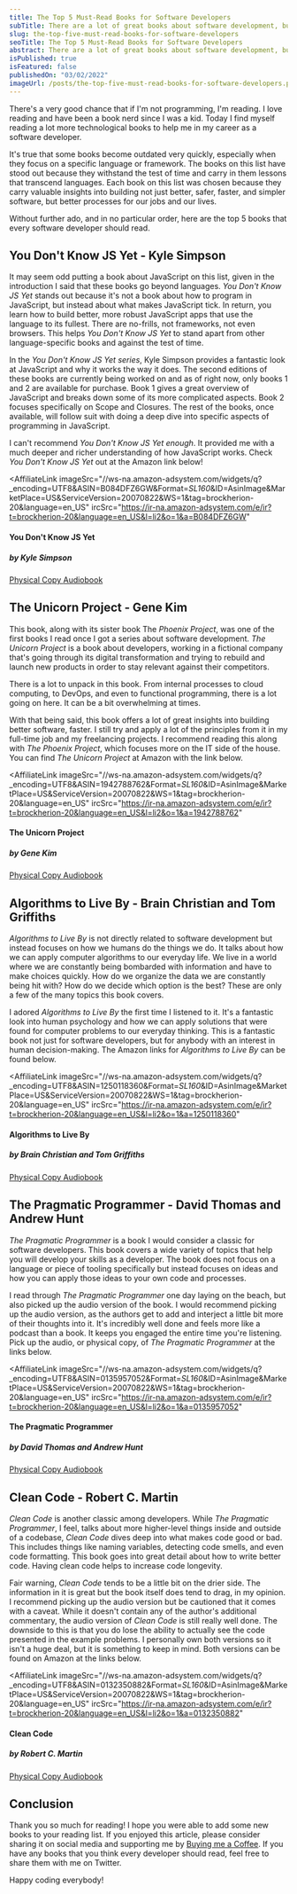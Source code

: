 ```yaml
---
title: The Top 5 Must-Read Books for Software Developers
subTitle: There are a lot of great books about software development, but these books are some that every developer should read!
slug: the-top-five-must-read-books-for-software-developers
seoTitle: The Top 5 Must-Read Books for Software Developers
abstract: There are a lot of great books about software development, but these books are some that every developer should read!
isPublished: true
isFeatured: false
publishedOn: "03/02/2022"
imageUrl: /posts/the-top-five-must-read-books-for-software-developers.png
---
```


<BlogBody>

There's a very good chance that if I'm not programming, I'm reading. I love reading and have been a book nerd since I was a kid. Today I find myself reading a lot more technological books to help me in my career as a software developer.

It's true that some books become outdated very quickly, especially when they focus on a specific language or framework. The books on this list have stood out because they withstand the test of time and carry in them lessons that transcend languages. Each book on this list was chosen because they carry valuable insights into building not just better, safer, faster, and simpler software, but better processes for our jobs and our lives.

Without further ado, and in no particular order, here are the top 5 books that every software developer should read.

## You Don't Know JS Yet - Kyle Simpson

It may seem odd putting a book about JavaScript on this list, given in the introduction I said that these books go beyond languages. _You Don't Know JS Yet_ stands out because it's not a book about how to program in JavaScript, but instead about what makes JavaScript tick. In return, you learn how to build better, more robust JavaScript apps that use the language to its fullest. There are no-frills, not frameworks, not even browsers. This helps _You Don't Know JS Yet_ to stand apart from other language-specific books and against the test of time.

In the _You Don't Know JS Yet series_, Kyle Simpson provides a fantastic look at JavaScript and why it works the way it does. The second editions of these books are currently being worked on and as of right now, only books 1 and 2 are available for purchase. Book 1 gives a great overview of JavaScript and breaks down some of its more complicated aspects. Book 2 focuses specifically on Scope and Closures. The rest of the books, once available, will follow suit with doing a deep dive into specific aspects of programming in JavaScript.

I can't recommend _You Don't Know JS Yet enough_. It provided me with a much deeper and richer understanding of how JavaScript works. Check _You Don't Know JS Yet_ out at the Amazon link below!

<AffiliateLink
  imageSrc="//ws-na.amazon-adsystem.com/widgets/q?_encoding=UTF8&ASIN=B084DFZ6GW&Format=_SL160_&ID=AsinImage&MarketPlace=US&ServiceVersion=20070822&WS=1&tag=brockherion-20&language=en_US"
  ircSrc="https://ir-na.amazon-adsystem.com/e/ir?t=brockherion-20&language=en_US&l=li2&o=1&a=B084DFZ6GW"
>
  <div className="flex flex-col justify-between h-full">
    <div>
      <h4 className="font-bold tracking-widest">You Don't Know JS Yet</h4>
      <h5 className="ml-2">by Kyle Simpson</h5>
    </div>
    <div className="text-sm flex items-center space-x-4 mb-4">
      <a href="https://amzn.to/3C5v1ud" target="_blank">
        Physical Copy
      </a>
      <a href="https://amzn.to/3C5v1ud" target="_blank">
        Audiobook
      </a>
    </div>
  </div>
</AffiliateLink>

## The Unicorn Project - Gene Kim

This book, along with its sister book The _Phoenix Project_, was one of the first books I read once I got a series about software development. _The Unicorn Project_ is a book about developers, working in a fictional company that's going through its digital transformation and trying to rebuild and launch new products in order to stay relevant against their competitors.

There is a lot to unpack in this book. From internal processes to cloud computing, to DevOps, and even to functional programming, there is a lot going on here. It can be a bit overwhelming at times.

With that being said, this book offers a lot of great insights into building better software, faster. I still try and apply a lot of the principles from it in my full-time job and my freelancing projects. I recommend reading this along with _The Phoenix Project_, which focuses more on the IT side of the house. You can find _The Unicorn Project_ at Amazon with the link below.

<AffiliateLink
  imageSrc="//ws-na.amazon-adsystem.com/widgets/q?_encoding=UTF8&ASIN=1942788762&Format=_SL160_&ID=AsinImage&MarketPlace=US&ServiceVersion=20070822&WS=1&tag=brockherion-20&language=en_US"
  ircSrc="https://ir-na.amazon-adsystem.com/e/ir?t=brockherion-20&language=en_US&l=li2&o=1&a=1942788762"
>
  <div className="flex flex-col justify-between h-full">
    <div>
      <h4 className="font-bold tracking-widest">The Unicorn Project</h4>
      <h5 className="ml-2">by Gene Kim</h5>
    </div>
    <div className="text-sm flex items-center space-x-4 mb-4">
      <a href="https://amzn.to/3vyuKhX" target="_blank">
        Physical Copy
      </a>
      <a href="https://amzn.to/3vOj0s3" target="_blank">
        Audiobook
      </a>
    </div>
  </div>
</AffiliateLink>

## Algorithms to Live By - Brain Christian and Tom Griffiths

_Algorithms to Live By_ is not directly related to software development but instead focuses on how we humans do the things we do. It talks about how we can apply computer algorithms to our everyday life. We live in a world where we are constantly being bombarded with information and have to make choices quickly. How do we organize the data we are constantly being hit with? How do we decide which option is the best? These are only a few of the many topics this book covers.

I adored _Algorithms to Live By_ the first time I listened to it. It's a fantastic look into human psychology and how we can apply solutions that were found for computer problems to our everyday thinking. This is a fantastic book not just for software developers, but for anybody with an interest in human decision-making. The Amazon links for _Algorithms to Live By_ can be found below.

<AffiliateLink
  imageSrc="//ws-na.amazon-adsystem.com/widgets/q?_encoding=UTF8&ASIN=1250118360&Format=_SL160_&ID=AsinImage&MarketPlace=US&ServiceVersion=20070822&WS=1&tag=brockherion-20&language=en_US"
  ircSrc="https://ir-na.amazon-adsystem.com/e/ir?t=brockherion-20&language=en_US&l=li2&o=1&a=1250118360"
>
  <div className="flex flex-col justify-between h-full">
	<div>
	  <h4>Algorithms to Live By</h4>
	  <h5>by Brain Christian and Tom Griffiths</h5>
    </div>
    <div className="text-sm flex items-center space-x-4 mb-4">
      <a href="https://amzn.to/3vyuKhX" target="_blank">
        Physical Copy
      </a>
      <a href="https://amzn.to/3vOj0s3" target="_blank">
        Audiobook
      </a>
    </div>

  </div>
</AffiliateLink>

## The Pragmatic Programmer - David Thomas and Andrew Hunt

_The Pragmatic Programmer_ is a book I would consider a classic for software developers. This book covers a wide variety of topics that help you will develop your skills as a developer. The book does not focus on a language or piece of tooling specifically but instead focuses on ideas and how you can apply those ideas to your own code and processes.

I read through _The Pragmatic Programmer_ one day laying on the beach, but also picked up the audio version of the book. I would recommend picking up the audio version, as the authors get to add and interject a little bit more of their thoughts into it. It's incredibly well done and feels more like a podcast than a book. It keeps you engaged the entire time you're listening. Pick up the audio, or physical copy, of _The Pragmatic Programmer_ at the links below.

<AffiliateLink
  imageSrc="//ws-na.amazon-adsystem.com/widgets/q?_encoding=UTF8&ASIN=0135957052&Format=_SL160_&ID=AsinImage&MarketPlace=US&ServiceVersion=20070822&WS=1&tag=brockherion-20&language=en_US"
  ircSrc="https://ir-na.amazon-adsystem.com/e/ir?t=brockherion-20&language=en_US&l=li2&o=1&a=0135957052"
>
  <div className="flex flex-col justify-between h-full">
	<div>
	  <h4>The Pragmatic Programmer</h4>
	  <h5>by David Thomas and Andrew Hunt</h5>
    </div>
    <div className="text-sm flex items-center space-x-4 mb-4">
      <a href="https://amzn.to/3szpkl2" target="_blank">
        Physical Copy
      </a>
      <a href="https://amzn.to/3vuWvIp" target="_blank">
        Audiobook
      </a>
    </div>

  </div>
</AffiliateLink>

## Clean Code - Robert C. Martin

_Clean Code_ is another classic among developers. While _The Pragmatic Programmer_, I feel, talks about more higher-level things inside and outside of a codebase, _Clean Code_ dives deep into what makes code good or bad. This includes things like naming variables, detecting code smells, and even code formatting. This book goes into great detail about how to write better code. Having clean code helps to increase code longevity.

Fair warning, _Clean Code_ tends to be a little bit on the drier side. The information in it is great but the book itself does tend to drag, in my opinion. I recommend picking up the audio version but be cautioned that it comes with a caveat. While it doesn't contain any of the author's additional commentary, the audio version of _Clean Code_ is still really well done. The downside to this is that you do lose the ability to actually see the code presented in the example problems. I personally own both versions so it isn't a huge deal, but it is something to keep in mind. Both versions can be found on Amazon at the links below.

<AffiliateLink
  imageSrc="//ws-na.amazon-adsystem.com/widgets/q?_encoding=UTF8&ASIN=0132350882&Format=_SL160_&ID=AsinImage&MarketPlace=US&ServiceVersion=20070822&WS=1&tag=brockherion-20&language=en_US"
  ircSrc="https://ir-na.amazon-adsystem.com/e/ir?t=brockherion-20&language=en_US&l=li2&o=1&a=0132350882"
>
  <div className="flex flex-col justify-between h-full">
    <div>
      <h4>Clean Code</h4>
      <h5>by Robert C. Martin</h5>
    </div>
    <div className="text-sm flex items-center space-x-4 mb-4">
      <a href="https://amzn.to/3McaFEd" target="_blank">
        Physical Copy
      </a>
      <a href="https://amzn.to/3hwqlnJ" target="_blank">
        Audiobook
      </a>
    </div>
  </div>
</AffiliateLink>

## Conclusion

Thank you so much for reading! I hope you were able to add some new books to your reading list. If you enjoyed this article, please consider sharing it on social media and supporting me by [Buying me a Coffee](https://www.buymeacoffee.com/brockherion). If you have any books that you think every developer should read, feel free to share them with me on Twitter.

Happy coding everybody!

</BlogBody>
